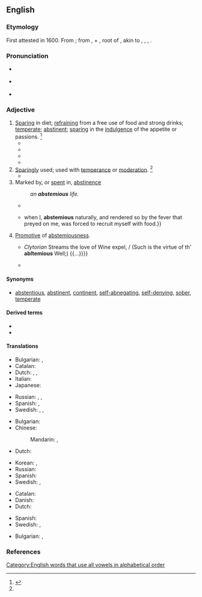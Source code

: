 ==English==
{{rfc|en|translations out of sync – abstaining from wine?}}

===Etymology===
First attested in 1600. From {{etyl|la|en}} {{m|la|abstēmius||abstaining from wine}}; from {{m|la|ab|}}, {{m|la|abs||from}} + {{m|la|tēmus}}, root of {{m|la|tēmētum||[[intoxicating]] drink, mead, wine}}, akin to {{cog|de|dämlich||stupid, silly}}, {{cog|non|þám||mugginess}}, {{cog|sga|tám||death}}, {{cog|sa|ताम्यति||he becomes stunned, exhausted}}.

===Pronunciation===
* {{a|RP}} {{IPA|/æbˈstiː.mɪ.əs/|lang=en}}
* {{a|US}} {{IPA|/æbˈsti.mi.əs/|/əbˈsti.mi.əs/|lang=en}}
* {{rhymes|iːmiəs|lang=en}}

===Adjective===
{{en-adj}}

# [[sparing|Sparing]] in diet; [[refraining]] from a free use of food and strong drinks; [[temperate]]; [[abstinent]]; [[sparing]] in the [[indulgence]] of the appetite or passions. {{defdate|First attested in the mid 17<sup>th</sup> century.}}<ref name=SOED>{{R:SOED5|page=9}}</ref>
#* {{quote-book|passage=Instances of longevity are chiefly among the '''abstemious'''|author=[[w:John Arbuthnot|John Arbuthnot]]}}
#* {{quote-book|passage=Under his special eye '''Abstemious''' I grew up and thrived amain.|author=[[w:John Milton|John Milton]]}}
#* {{quote-book|year=1646/50|passage=It cannot be denied it is (if not the most of any) a very '''abstemious''' animall, and as such by reason of its frigidity, paucity of bloud, and latitancy in the winter (about which time the observations are often made) will long subsist without a visible sustentation.|author=Sir Thomas Browne|title=Pseudodoxia Epidemica|section=Book 3, Chap. 21, "Of the Cameleon"}}
#* {{quote-book|year=1919|author=[[w:William Somerset Maugham|W. Somerset Maugham]]|title=[[w:The Moon and Sixpence|The Moon and Sixpence]]|chapter=28|passage=In the dimness of the landing I could not see him very well, but there was something in his voice that surprised me. I knew he was of '''abstemious''' habit or I should have thought he had been drinking.}}
# [[sparing|Sparingly]] used; used with [[temperance]] or [[moderation]]. {{defdate|First attested in the mid 17<sup>th</sup> century.}}<ref name=SOED/>
#* {{quote-book|passage=an '''abstemious''' diet|author=[[w:Edward Gibbon|Edward Gibbon]]}}
# Marked by, or [[spent]] in, [[abstinence]]
#: ''an '''abstemious''' life.''
#* {{quote-book|passage=One '''abstemious''' day.|author=[[w:Alexander Pope|Alexander Pope]]}}
#* {{quote-book|year=1826|author=[[w:Mary Shelley|Mary Shelley]]|title=[[w:The Last Man|The Last Man]]|chapter=5|passage={{...}} when I, '''abstemious''' naturally, and rendered so by the fever that preyed on me, was forced to recruit myself with food.}}
# {{lb|en|rare}} [[promotive|Promotive]] of [[abstemiousness]].
#* {{RQ:Dryden Fables|chapter=Of the Pythagorean Philosophy|page=521|passage=But ſtranger Virtues yet in Streams we find, / Some change not only Bodies, but the Mind: / {{...}} ''Clytorian'' Streams the love of Wine expel, / (Such is the virtue of th' '''abſtemious''' Well;) {{...}}}}
#* {{seeCites}}

====Synonyms====
* [[abstentious]], [[abstinent]], [[continent]], [[abnegating|self-abnegating]], [[self-denying]], [[sober]], [[temperate]]

====Derived terms====
* {{l|en|abstemiousness}}
* {{l|en|unabstemious}}

====Translations====
{{trans-top|not excessive in drinking alcohol or eating}}
* Bulgarian: {{t+|bg|въздъ̀ржан}}, {{t+|bg|скро́мен}}
* Catalan: {{t+|ca|abstemi}}
* Dutch: {{t+|nl|matig}}, {{t+|nl|karig}}, {{t|nl|frugaal}}
* Italian: {{t+|it|astemio}}
* Japanese: {{t+|ja|禁欲的|tr=きんよくてき, kinyokuteki|sc=Jpan}}
{{trans-mid}}
* Russian: {{t+|ru|возде́ржанный}}, {{t+|ru|уме́ренный}}, {{t+|ru|скро́мный}}
* Spanish: {{t+|es|abstemio}}, {{t+|es|sobrio|m}}
* Swedish: {{t+|sv|avhållsam}}, {{t|sv|återhållsam}}, {{t+|sv|måttfull}}
{{trans-bottom}}

{{trans-top|sparingly used; used with temperance or moderation}}
* Bulgarian: {{t+|bg|пестелив}}
* Chinese:
*: Mandarin: {{t+|cmn|有節制|sc=Hani}}, {{t+|cmn|有节制|tr=yǒujiézhì|sc=Hani}}
* Dutch: {{t+|nl|sober}}
{{trans-mid}}
* Korean: {{t|ko|검소한|sc=Hani}}, {{t|ko|절제하는|sc=Hani}}
* Russian: {{t+|ru|бережли́вый}}
* Spanish: {{t+|es|abstemio}}
* Swedish: {{t|sv|återhållsam}}, {{t+|sv|måttfull}}
{{trans-bottom}}

{{trans-top|marked by, or spent in, abstinence}}
* Catalan: {{t+|ca|abstemi}}
* Danish: {{t|da|afholdende}}
* Dutch: {{t+|nl|abstinent}}
{{trans-mid}}
* Spanish: {{t+|es|abstemio}}
* Swedish: {{t|sv|återhållsam}}, {{t+|sv|måttfull}}
{{trans-bottom}}

{{trans-top|promotive of abstemiousness}}
{{trans-mid}}
{{trans-bottom}}

{{checktrans-top}}
* Bulgarian: {{t-check|bg|въздържан}}, {{t-check|bg|умерен}}
{{trans-mid}}
{{trans-bottom}}

===References===
<references/>

[[Category:English words that use all vowels in alphabetical order]]